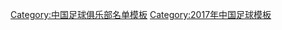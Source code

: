 {{Football squad with groups
 | name      = 2017年中乙分类名单上海申梵
 | bgcolor   = #ffffff
 | bordercolor = #00BFFF
 | textcolor   = #00BFFF
 | title=[[上海申梵足球俱乐部|<span style="color:#00BFFF">上海申梵</span>]] — [[2017年中国足球乙级联赛|<span style="color: #00BFFF;">2017年</span>]][[中国足球乙级联赛|<span style="color: #00BFFF;">中乙联赛第 18 名、南区第 9 名</span>]]
|group1=全年参赛球员
|list1=<div>
{{Football squad2 player|no=1|name=[[董广翔]]}}
{{Football squad2 player|no=2|name=[[王制民]]}}
{{Football squad2 player|no=3|name=[[龚金帅]]}}
{{Football squad2 player|no=5|name=[[梁伟 (足球运动员)|梁伟]]}}
{{Football squad2 player|no=6|name=[[熊韬]]}}
{{Football squad2 player|no=7|name=[[商隐]]}}
{{Football squad2 player|no=8|name=[[赵泓旭]]}}
{{Football squad2 player|no=9|name=[[吴俊葵]]}}
{{Football squad2 player|no=11|name=[[吴长琦]]}}
{{Football squad2 player|no=12|name=[[许丹]]}}
{{Football squad2 player|no=14|name=[[郑伟智]]}}
{{Football squad2 player|no=15|name=[[赵仓健]]}}
{{Football squad2 player|no=17|name=[[谢福泉]]}}
{{Football squad2 player|no=18|name=[[潘基元]]}}
{{Football squad2 player|no=19|name=[[魏景星]]}}
{{Football squad2 player|no=21|name=[[郑丰维]]}}
{{Football squad2 player|no=22|name=[[罗界吾]]}}
{{Football squad2 player|no=23|name=[[赵哲]]}}
{{football squad2 player|no=24|name=[[陈烨钰]]}}
{{Football squad2 player|no=25|name=[[朱悦琪]]}}
{{football squad2 player|no=30|name=[[王昊 (足球运动员)|王昊]]}}
{{Football squad2 player|no=32|name=[[刘帅]]}}
</div>
|group2=夏季转入球员
|list2=<div>
{{Football squad2 player|no=16|name=[[张嘉伟]]}}
{{Football squad2 player|no=28|name=[[刘嘉豪 (足球运动员)|刘嘉豪]]}}
{{Football squad2 player|no=31|name=[[杨欣鑫]]}}
{{Football squad2 player|no=33|name={{le|赖劲|Lai Jin}}}}
{{Football squad2 player|no=35|name=[[陈少鸿]]}}
{{Football squad2 player|no=36|name=[[朱世龙]]}}
{{Football squad2 player|no=37|name=[[孙政阳]]}}
</div>
|group3=夏季转出球员
|list3=<div>
{{Football squad2 player|no=13|name=[[成亮 (足球运动员)|成亮]]}}
{{Football squad2 player|no=20|name=[[潘龙]]}}
{{Football squad2 player|no=26|name={{colortext|[[王宽伟]]|border=black}}}}
</div>
|group4=主教练
|list4=[[成亮 (足球运动员)|成亮]]
}}
<noinclude>
{{DEFAULTSORT:Shanghai Sunfun F.C. Squad 2017}}
[[Category:中国足球俱乐部名单模板]]
[[Category:2017年中国足球模板]]
</noinclude>